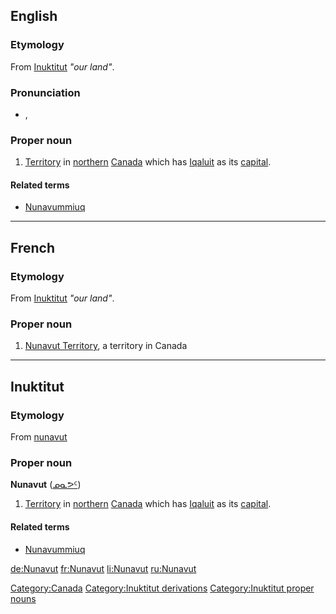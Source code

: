 ==English==
{{wikipedia}}

===Etymology===
From [[Inuktitut]] ''"our land"''.

===Pronunciation===
* {{a|UK}} {{IPA|/ˈnʌn.æ.vʌt/}}, {{SAMPA|/"nVn.{.vVt/}}

===Proper noun===
{{en-proper noun}}

# [[territory|Territory]] in [[northern]] [[Canada]] which has [[Iqaluit]] as its [[capital]].

====Related terms====
* [[Nunavummiuq]]

[[Category:Canada]]
[[Category:Inuktitut derivations]]

----

==French==
===Etymology===
From [[Inuktitut]] ''"our land"''.

===Proper noun===
{{fr-proper noun}}

# [[Nunavut Territory]], a territory in Canada

----

==Inuktitut==

===Etymology===
From [[nunavut]]

===Proper noun===
'''Nunavut''' ([[ᓄᓇᕗᑦ]])

# [[territory|Territory]] in [[northern]] [[Canada]] which has [[Iqaluit]] as its [[capital]].

====Related terms====
* [[Nunavummiuq]]

[[Category:Inuktitut proper nouns]]

[[de:Nunavut]]
[[fr:Nunavut]]
[[li:Nunavut]]
[[ru:Nunavut]]